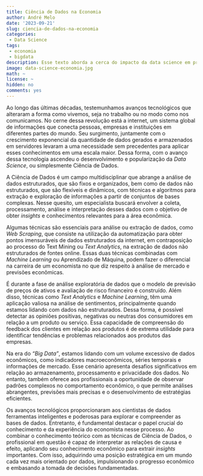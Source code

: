 ```yaml
---
title: Ciência de Dados na Economia
author: André Melo
date: '2023-09-21'
slug: ciencia-de-dados-na-economia
categories: 
 - Data Science
tags: 
 - economia
 - bigdata
description: Esse texto aborda a cerca do impacto da data science em previsão das tendências econômicas e tomada de decisões estratégicas em um cenário de “Big Data”.
image: data-science-economia.jpg
math: ~
license: ~
hidden: no
comments: yes
---
```


<!--more-->

Ao longo das últimas décadas, testemunhamos avanços tecnológicos que alteraram a forma como vivemos, seja no trabalho ou no modo como nos comunicamos. No cerne dessa revolução está a internet, um sistema global de informações que conecta pessoas, empresas e instituições em diferentes partes do mundo. Seu surgimento, juntamente com o crescimento exponencial da quantidade de dados gerados e armazenados em servidores levaram a uma necessidade sem precedentes para aplicar esses conhecimentos em uma escala maior. Dessa forma, com o avanço dessa tecnologia ascendeu o desenvolvimento e popularização da *Data Science*, ou simplesmente Ciência de Dados.

A Ciência de Dados é um campo multidisciplinar que abrange a análise de dados estruturados, que são fixos e organizados, bem como de dados não estruturados, que são flexíveis e dinâmicos, com técnicas e algoritmos para extração e exploração de informações a partir de conjuntos de bases complexas. Nesse quesito, um especialista buscará
envolver a coleta, processamento, análise e interpretação desses dados com o objetivo de obter *insights* e conhecimentos relevantes para a área econômica.

Algumas técnicas são essenciais para análise ou extração de dados, como *Web Scraping*, que consiste na utilização da automatização para obter pontos imensuráveis de dados estruturados da internet, em contraposição ao processo do Text Mining ou *Text Analytics*, na extração de dados não estruturados de fontes online. Essas duas técnicas combinadas com *Machine Learning* ou Aprendizado de Máquina, podem fazer o diferencial na carreira de um economista no que diz respeito à análise de mercado e previsões econômicas.

É durante a fase de análise exploratória de dados que o modelo de previsão de preços de ativos e avaliação de risco financeiro é construído. Além disso, técnicas como *Text Analytics* e *Machine Learning*, têm uma aplicação valiosa na análise de sentimentos, principalmente quando estamos lidando com dados não estruturados. Dessa forma, é possível detectar as opiniões positivas, negativas ou neutras dos consumidores em relação a um produto ou serviço. Essa capacidade de compreensão do feedback dos clientes em relação aos produtos é de extrema utilidade para identificar tendências e problemas relacionados aos produtos das empresas.

Na era do *“Big Data”*, estamos lidando com um volume excessivo de dados econômicos, como indicadores macroeconômicos, séries temporais e informações de mercado. Esse cenário apresenta desafios significativos em relação ao armazenamento, processamento e privacidade dos dados. No entanto, também oferece aos profissionais a oportunidade de observar padrões complexos no comportamento econômico, o que permite análises abrangentes, previsões mais precisas e o desenvolvimento de estratégias eficientes.

Os avanços tecnológicos proporcionaram aos cientistas de dados ferramentas inteligentes e poderosas para explorar e compreender as bases de dados. Entretanto, é fundamental destacar o papel crucial do conhecimento e da experiência do economista nesse processo. Ao combinar o conhecimento teórico com as técnicas de Ciência de Dados, o profissional em questão é capaz de interpretar as relações de causa e efeito, aplicando seu conhecimento econômico para extrair *insights* importantes. Com isso, adquirindo uma posição estratégica em um mundo cada vez mais orientado por dados, impulsionando o progresso econômico e embasando a tomada de decisões fundamentadas.
